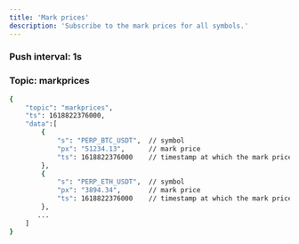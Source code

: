 ```yaml
---
title: 'Mark prices'
description: 'Subscribe to the mark prices for all symbols.'
---
```



### Push interval: 1s

### Topic: markprices



<RequestExample>

```bash
{
    "topic": "markprices",
    "ts": 1618822376000,
    "data":[
        {
            "s": "PERP_BTC_USDT",  // symbol
            "px": "51234.13",      // mark price
            "ts": 1618822376000    // timestamp at which the mark price was calculated
        },
        {
            "s": "PERP_ETH_USDT",  // symbol
            "px": "3894.34",       // mark price
            "ts": 1618822376000    // timestamp at which the mark price was calculated
        },
       ...
    ]
}
```

</RequestExample>


